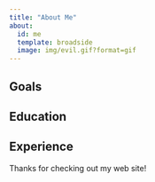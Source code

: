 ```yaml
---
title: "About Me"
about:
  id: me
  template: broadside
  image: img/evil.gif?format=gif
---
```


:::{#me}

## Goals

## Education

## Experience

:::

Thanks for checking out my web site!
